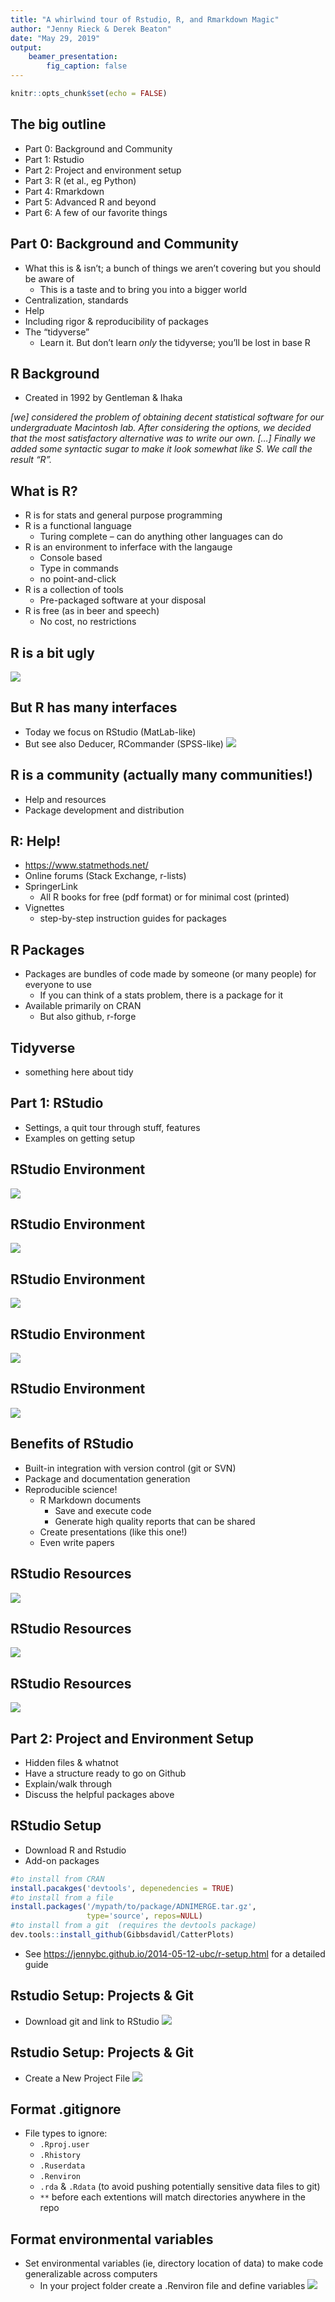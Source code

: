```yaml
---
title: "A whirlwind tour of Rstudio, R, and Rmarkdown Magic"
author: "Jenny Rieck & Derek Beaton"
date: "May 29, 2019"
output:
    beamer_presentation:
        fig_caption: false
---
```


```r
knitr::opts_chunk$set(echo = FALSE)
```

## The big outline

* Part 0: Background and Community
* Part 1: Rstudio
* Part 2: Project and environment setup
* Part 3: R (et al., eg Python)
* Part 4: Rmarkdown
* Part 5: Advanced R and beyond
* Part 6: A few of our favorite things


## Part 0: Background and Community

* What this is & isn’t; a bunch of things we aren’t covering but you should be aware of
    * This is a taste and to bring you into a bigger world
* Centralization, standards
* Help
* Including rigor & reproducibility of packages
* The “tidyverse”
    * Learn it. But don’t learn *only* the tidyverse; you’ll be lost in base R
    
## R Background

* Created in 1992 by Gentleman & Ihaka

 _[we] considered the problem of obtaining decent statistical software for our undergraduate Macintosh lab. After considering the options, we decided that the most satisfactory alternative was to write our own. […] Finally we added some syntactic sugar to make it look somewhat like S. We call the result “R”._


## What is R?

* R is for stats and general purpose programming
* R is a functional language
    * Turing complete -- can do anything other languages can do
* R is an environment to inferface with the langauge
    * Console based
    * Type in commands
    * no point-and-click
* R is a collection of tools 
    * Pre-packaged software at your disposal
* R is free (as in beer and speech)
    * No cost, no restrictions

## R is a bit ugly
![](../external/images/intro_rgui.PNG)
    
## But R has many interfaces

* Today we focus on RStudio (MatLab-like)
* But see also Deducer, RCommander (SPSS-like)
![](../external/images/intro_rgui_2.PNG)

## R is a community (actually many communities!)

* Help and resources
* Package development and distribution

## R: Help!

* [https://www.statmethods.net/](https://www.statmethods.net/)
* Online forums (Stack Exchange, r-lists)
* SpringerLink
    * All R books for free (pdf format) or for minimal cost (printed)
* Vignettes
    * step-by-step instruction guides for packages


## R Packages

* Packages are bundles of code made by someone (or many people) for everyone to use
    * If you can think of a stats problem, there is a package for it
* Available primarily on CRAN
    * But also github, r-forge

## Tidyverse
* something here about tidy

## Part 1: RStudio

* Settings, a quit tour through stuff, features
* Examples on getting setup

## RStudio Environment
![](../external/images/rstudio_terminal_1_CONSOLE.png)

## RStudio Environment 
![](../external/images/rstudio_terminal_2_FILES.png)

## RStudio Environment 
![](../external/images/rstudio_terminal_3_ENV.png)

## RStudio Environment 
![](../external/images/rstudio_terminal_4_CODE.png)

## RStudio Environment 
![](../external/images/rstudio_terminal_5_DATA.png)

## Benefits of RStudio

* Built-in integration with version control (git or SVN)
* Package and documentation generation
* Reproducible science!
    * R Markdown documents
        * Save and execute code
        * Generate high quality reports that can be shared
    * Create presentations (like this one!)
    * Even write papers

## RStudio Resources
![](../external/images/rstudio_dot_com_1_main.PNG)

## RStudio Resources
![](../external/images/rstudio_dot_com_2_learning.PNG)

## RStudio Resources
![](../external/images/rstudio_dot_com_3_cheats.PNG)

## Part 2: Project and Environment Setup

* Hidden files & whatnot
* Have a structure ready to go on Github
* Explain/walk through
* Discuss the helpful packages above


## RStudio Setup

* Download R and Rstudio
* Add-on packages

```r
#to install from CRAN
install.pacakges('devtools', depenedencies = TRUE)
#to install from a file
install.packages('/mypath/to/package/ADNIMERGE.tar.gz', 
                 type='source', repos=NULL) 
#to install from a git  (requires the devtools package)
dev.tools::install_github(Gibbsdavidl/CatterPlots) 
```
* See [https://jennybc.github.io/2014-05-12-ubc/r-setup.html](https://jennybc.github.io/2014-05-12-ubc/r-setup.html) for a detailed guide

## Rstudio Setup: Projects & Git

* Download git and link to RStudio 
![](../external/images/rstudio_setup_git.PNG)

## Rstudio Setup: Projects & Git

* Create a New Project File
![](../external/images/rstudio_setup_project.PNG)

## Format .gitignore

* File types to ignore:
    * `.Rproj.user`
    * `.Rhistory`
    * `.Ruserdata`
    * `.Renviron`
    * `.rda` & `.Rdata` (to avoid pushing potentially sensitive data files to git)
    * `**` before each extentions will match directories anywhere in the repo
    
## Format environmental variables

* Set environmental variables (ie, directory location of data) to make code generalizable across computers
    * In your project folder create a .Renviron file and define variables
![](../external/images/rstudio_setup_project_environ.PNG)
    

